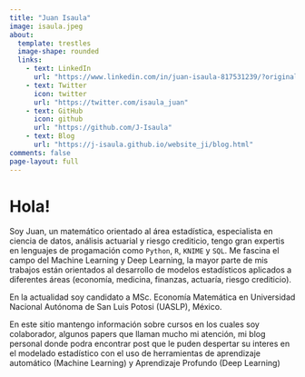 ---
title: "Juan Isaula"
image: isaula.jpeg
about:
  template: trestles
  image-shape: rounded
  links:
    - text: LinkedIn
      url: "https://www.linkedin.com/in/juan-isaula-817531239/?originalSubdomain=hn"
    - text: Twitter
      icon: twitter
      url: "https://twitter.com/isaula_juan"
    - text: GitHub
      icon: github
      url: "https://github.com/J-Isaula"
    - text: Blog
      url: "https://j-isaula.github.io/website_ji/blog.html"
comments: false
page-layout: full
---

# Hola!

Soy Juan, un matemático orientado al área estadística, especialista en ciencia de datos, análisis actuarial y riesgo crediticio, tengo gran expertis en lenguajes de progamación  como  `Python`, `R`, `KNIME` y `SQL`. Me fascina el campo del Machine Learning y Deep Learning,  la mayor parte de mis trabajos están orientados al desarrollo de modelos estadísticos aplicados a diferentes áreas (economía, medicina, finanzas, actuaría, riesgo crediticio). 

En la actualidad soy candidato a MSc. Economía Matemática en Universidad Nacional Autónoma de San Luis Potosi (UASLP), México. 

En este sitio mantengo información sobre cursos en los cuales soy colaborador, algunos papers que llaman mucho mi atención, mi blog personal donde podra encontrar post que le puden despertar su interes en el modelado estadístico con el uso de herramientas de aprendizaje automático (Machine Learning) y Aprendizaje Profundo (Deep Learning)
